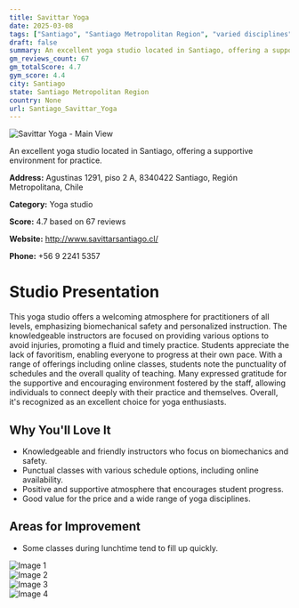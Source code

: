 ```yaml
---
title: Savittar Yoga
date: 2025-03-08
tags: ["Santiago", "Santiago Metropolitan Region", "varied disciplines", "supportive atmosphere", "Santiago"]  
draft: false
summary: An excellent yoga studio located in Santiago, offering a supportive environment for practice.
gm_reviews_count: 67
gm_totalScore: 4.7
gym_score: 4.4
city: Santiago
state: Santiago Metropolitan Region
country: None
url: Santiago_Savittar_Yoga
---
```


<div className="aspect-[16/9] relative my-8">
  <img 
    src="https://lh5.googleusercontent.com/p/AF1QipNOKe9c-cl4bMY3fUILHFzN7sBHed8BldWEGvSr=w1920-h1080-k-no"
    alt="Savittar Yoga - Main View"
    className="object-cover absolute inset-0 w-full h-full rounded-lg"
  />
</div>

An excellent yoga studio located in Santiago, offering a supportive environment for practice.

**Address:** Agustinas 1291, piso 2 A, 8340422 Santiago, Región Metropolitana, Chile

**Category:** Yoga studio

**Score:** 4.7 based on 67 reviews

**Website:** http://www.savittarsantiago.cl/

**Phone:** +56 9 2241 5357

# Studio Presentation

This yoga studio offers a welcoming atmosphere for practitioners of all levels, emphasizing biomechanical safety and personalized instruction. The knowledgeable instructors are focused on providing various options to avoid injuries, promoting a fluid and timely practice. Students appreciate the lack of favoritism, enabling everyone to progress at their own pace. With a range of offerings including online classes, students note the punctuality of schedules and the overall quality of teaching. Many expressed gratitude for the supportive and encouraging environment fostered by the staff, allowing individuals to connect deeply with their practice and themselves. Overall, it's recognized as an excellent choice for yoga enthusiasts.



## Why You'll Love It

- Knowledgeable and friendly instructors who focus on biomechanics and safety.
- Punctual classes with various schedule options, including online availability.
- Positive and supportive atmosphere that encourages student progress.
- Good value for the price and a wide range of yoga disciplines.

## Areas for Improvement

- Some classes during lunchtime tend to fill up quickly.

<div className="grid grid-cols-1 xl:grid-cols-2 gap-4 my-8">
<div className="aspect-[4/3] relative"><img src="https://lh3.googleusercontent.com/p/AF1QipMmmJj5_dZqV7aEdG90xOSIJrBjW1f72tapJdQg=w1920-h1080-k-no" alt="Image 1" className="object-cover absolute inset-0 w-full h-full rounded-lg" /></div>
<div className="aspect-[4/3] relative"><img src="https://lh5.googleusercontent.com/p/AF1QipNeLWYyt0an9JdEzzNijB80n9Q58W5yEwnZbNNx=w1920-h1080-k-no" alt="Image 2" className="object-cover absolute inset-0 w-full h-full rounded-lg" /></div>
<div className="aspect-[4/3] relative"><img src="https://lh5.googleusercontent.com/p/AF1QipMne4kBjqTHrrvYmAhfCBqIl67WH88Kg34IlpNp=w1920-h1080-k-no" alt="Image 3" className="object-cover absolute inset-0 w-full h-full rounded-lg" /></div>
<div className="aspect-[4/3] relative"><img src="https://lh5.googleusercontent.com/p/AF1QipN3QHWlFbi3_jJ2IGgAKqlKXXLjJ-cruP511lKS=w1920-h1080-k-no" alt="Image 4" className="object-cover absolute inset-0 w-full h-full rounded-lg" /></div>
</div>